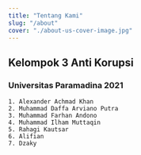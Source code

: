 ```yaml
---
title: "Tentang Kami"
slug: "/about"
cover: "./about-us-cover-image.jpg"
---
```


## Kelompok 3 Anti Korupsi 
### Universitas Paramadina 2021

    1. Alexander Achmad Khan
    2. Muhammad Daffa Arviano Putra
    3. Muhammad Farhan Andono
    4. Muhammad Ilham Muttaqin
    5. Rahagi Kautsar
    6. Alifian
    7. Dzaky

